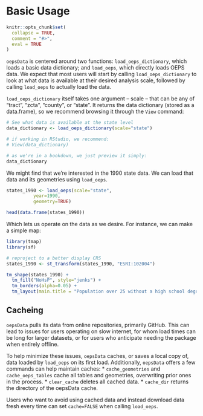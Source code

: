 # Basic Usage

```r
knitr::opts_chunk$set(
  collapse = TRUE,
  comment = "#>",
  eval = TRUE
)
```

`oepsData` is centered around two functions: `load_oeps_dictionary`, which loads a basic data dictionary; and `load_oeps`, which directly loads OEPS data. We expect that most users will start by calling `load_oeps_dictionary` to look at what data is available at their desired analysis scale, followed by calling `load_oeps` to actually load the data.

`load_oeps_dictionary` itself takes one argument -- scale -- that can be any of "tract", "zcta", "county", or "state". It returns the data dictionary (stored as a data.frame), so we recommend browsing it through the `View` command:

```r
# See what data is available at the state level
data_dictionary <- load_oeps_dictionary(scale="state")

# if working in RStudio, we recommend:
# View(data_dictionary)

# as we're in a bookdown, we just preview it simply:
data_dictionary
```

We might find that we're interested in the 1990 state data. We can load that data and its geometries using `load_oeps`.

```r

states_1990 <- load_oeps(scale="state", 
          year=1990,
          geometry=TRUE)

head(data.frame(states_1990))
```

Which lets us operate on the data as we desire. For instance, we can make a simple map:

```r
library(tmap)
library(sf)

# reproject to a better display CRS
states_1990 <- st_transform(states_1990, "ESRI:102004")

tm_shape(states_1990) + 
  tm_fill("NoHsP", style="jenks") +
  tm_borders(alpha=0.05) +
  tm_layout(main.title = "Population over 25 without a high school degree")

```


## Cacheing

`oepsData` pulls its data from online repositories, primarily GitHub. This can lead to issues for users operating on slow internet, for whom load times can be long for larger datasets, or for users who anticipate needing the package when entirely offline.

To help minimize these issues, `oepsData` caches, or saves a local copy of, data loaded by `load_oeps` on its first load. Additionally, `oepsData` offers a few commands can help maintain caches:
* `cache_geometries` and `cache_oeps_tables` cache all tables and geometries, overwriting prior ones in the process.
* `clear_cache` deletes all cached data.
* `cache_dir` returns the directory of the oepsData cache.

Users who want to avoid using cached data and instead download data fresh every time can set `cache=FALSE` when calling `load_oeps`. 


